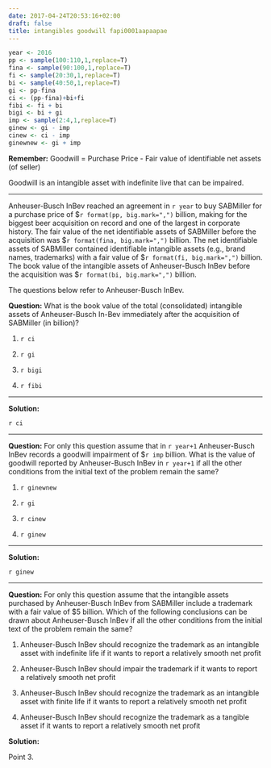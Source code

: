 ```yaml
---
date: 2017-04-24T20:53:16+02:00
draft: false
title: intangibles goodwill fapi0001aapaapae
---
```


```r
year <- 2016
pp <- sample(100:110,1,replace=T) 
fina <- sample(90:100,1,replace=T)
fi <- sample(20:30,1,replace=T)
bi <- sample(40:50,1,replace=T)
gi <- pp-fina
ci <- (pp-fina)+bi+fi
fibi <- fi + bi
bigi <- bi + gi
imp <- sample(2:4,1,replace=T)
ginew <- gi - imp
cinew <- ci - imp
ginewnew <- gi + imp
```


**Remember:**
Goodwill = Purchase Price - Fair value of identifiable net assets (of seller)

Goodwill is an intangible asset with indefinite live that can be impaired.

***

Anheuser-Busch InBev reached an agreement in `r year` to buy SABMiller for a purchase price of $`r format(pp, big.mark=",")` billion, making for the biggest beer acquisition on record and one of the largest in corporate history. The fair value of the net identifiable assets of SABMiller before the acquisition was $`r format(fina, big.mark=",")` billion. The net identifiable assets of SABMiller contained identifiable intangible assets (e.g., brand names, trademarks) with a fair value of $`r format(fi, big.mark=",")` billion. The book value of the intangible assets of Anheuser-Busch InBev before the acquisition was $`r format(bi, big.mark=",")` billion.

The questions below refer to Anheuser-Busch InBev.

**Question:**
What is the book value of the total (consolidated) intangible assets of Anheuser-Busch In-Bev immediately after the acquisition of SABMiller (in billion)?

1. `r ci`

2. `r gi`

3.	`r bigi`

4. `r fibi`

***

**Solution:**

`r ci`

*** 

**Question:**
For only this question assume that in `r year+1` Anheuser-Busch InBev records a goodwill impairment of $`r imp` billion. What is the value of goodwill reported by Anheuser-Busch InBev in `r year+1` if all the other conditions from the initial text of the problem remain the same?

1. `r ginewnew`

2. `r gi`

3.	`r cinew`

4. `r ginew`

***

**Solution:**

`r ginew`

*** 

**Question:**
For only this question assume that the intangible assets purchased by Anheuser-Busch InBev from SABMiller include a trademark with a fair value of $5 billion. Which of the following conclusions can be drawn about Anheuser-Busch InBev if all the other conditions from the initial text of the problem remain the same?

1. Anheuser-Busch InBev should recognize the trademark as an intangible asset with indefinite life if it wants to report a relatively smooth net profit

2. Anheuser-Busch InBev should impair the trademark if it wants to report a relatively smooth net profit

3. Anheuser-Busch InBev should recognize the trademark as an intangible asset with finite life if it wants to report a relatively smooth net profit

4. Anheuser-Busch InBev should recognize the trademark as a tangible asset if it wants to report a relatively smooth net profit

**Solution:**

Point 3.